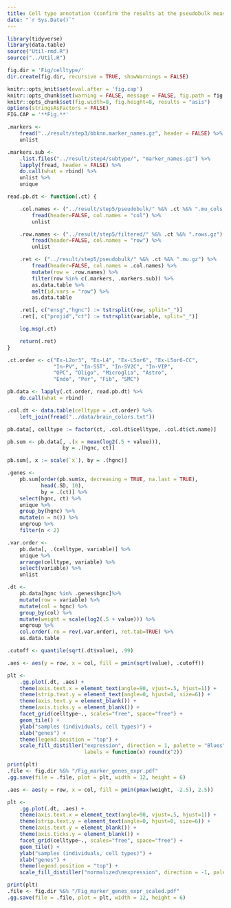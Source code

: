 ```yaml
---
title: Cell type annotation (confirm the results at the pseudobulk measurement)
date: "`r Sys.Date()`"
---
```


```r
library(tidyverse)
library(data.table)
source("Util-rmd.R")
source("../Util.R")

fig.dir = 'Fig/celltype/'
dir.create(fig.dir, recursive = TRUE, showWarnings = FALSE)

knitr::opts_knit$set(eval.after = 'fig.cap')
knitr::opts_chunk$set(warning = FALSE, message = FALSE, fig.path = fig.dir)
knitr::opts_chunk$set(fig.width=8, fig.height=8, results = "asis")
options(stringsAsFactors = FALSE)
FIG.CAP = '**Fig.**'
```


```r

.markers <-
    fread("../result/step3/bbknn.marker_names.gz", header = FALSE) %>%
    unlist

.markers.sub <-
    .list.files("../result/step4/subtype/", "marker_names.gz") %>%
    lapply(fread, header = FALSE) %>%
    do.call(what = rbind) %>%
    unlist %>%
    unique

read.pb.dt <- function(.ct) {

    .col.names <- ("../result/step5/pseudobulk/" %&% .ct %&% ".mu_cols.gz") %>%
        fread(header=FALSE, col.names = "col") %>%
        unlist

    .row.names <- ("../result/step5/filtered/" %&% .ct %&% ".rows.gz") %>%
        fread(header=FALSE, col.names = "row") %>%
        unlist

    .ret <- ("../result/step5/pseudobulk/" %&% .ct %&% ".mu.gz") %>%
        fread(header=FALSE, col.names = .col.names) %>%
        mutate(row = .row.names) %>%
        filter(row %in% c(.markers, .markers.sub)) %>%
        as.data.table %>%
        melt(id.vars = "row") %>%
        as.data.table

    .ret[, c("ensg","hgnc") := tstrsplit(row, split="_")]
    .ret[, c("projid","ct") := tstrsplit(variable, split="_")]

    log.msg(.ct)

    return(.ret)
}

.ct.order <- c("Ex-L2or3", "Ex-L4", "Ex-L5or6", "Ex-L5or6-CC",
               "In-PV", "In-SST", "In-SV2C", "In-VIP",
               "OPC", "Oligo", "Microglia", "Astro",
               "Endo", "Per", "Fib", "SMC")

pb.data <- lapply(.ct.order, read.pb.dt) %>%
    do.call(what = rbind)

.col.dt <- data.table(celltype = .ct.order) %>%
    left_join(fread("../data/brain_colors.txt"))

pb.data[, celltype := factor(ct, .col.dt$celltype, .col.dt$ct.name)]
```




```r

pb.sum <- pb.data[, .(x = mean(log2(.5 + value))),
                  by = .(hgnc, ct)]

pb.sum[, x := scale(`x`), by = .(hgnc)]

.genes <-
    pb.sum[order(pb.sum$x, decreasing = TRUE, na.last = TRUE),
           head(.SD, 10),
           by = .(ct)] %>%
    select(hgnc, ct) %>%
    unique %>%
    group_by(hgnc) %>%
    mutate(n = n()) %>%
    ungroup %>%
    filter(n < 2)

.var.order <-
    pb.data[, .(celltype, variable)] %>%
    unique %>%
    arrange(celltype, variable) %>%
    select(variable) %>%
    unlist

.dt <-
    pb.data[hgnc %in% .genes$hgnc]%>%
    mutate(row = variable) %>%
    mutate(col = hgnc) %>%
    group_by(col) %>%
    mutate(weight = scale(log2(.5 + value))) %>%
    ungroup %>%
    col.order(.ro = rev(.var.order), ret.tab=TRUE) %>%
    as.data.table

```

```r

.cutoff <- quantile(sqrt(.dt$value), .99)

.aes <- aes(y = row, x = col, fill = pmin(sqrt(value), .cutoff))

plt <-
    .gg.plot(.dt, .aes) +
    theme(axis.text.x = element_text(angle=90, vjust=.5, hjust=1)) +
    theme(strip.text.y = element_text(angle=0, hjust=0, size=6)) +
    theme(axis.text.y = element_blank()) +
    theme(axis.ticks.y = element_blank()) +
    facet_grid(celltype~., scales="free", space="free") +
    geom_tile() +
    ylab("samples (individuals, cell types)") +
    xlab("genes") +
    theme(legend.position = "top") +
    scale_fill_distiller("expression", direction = 1, palette = "Blues",
                         labels = function(x) round(x^2))

print(plt)
.file <- fig.dir %&% "/Fig_marker_genes_expr.pdf"
.gg.save(file = .file, plot = plt, width = 12, height = 6)
```

```r

.aes <- aes(y = row, x = col, fill = pmin(pmax(weight, -2.5), 2.5))

plt <- 
    .gg.plot(.dt, .aes) +
    theme(axis.text.x = element_text(angle=90, vjust=.5, hjust=1)) +
    theme(strip.text.y = element_text(angle=0, hjust=0, size=6)) +
    theme(axis.text.y = element_blank()) +
    theme(axis.ticks.y = element_blank()) +
    facet_grid(celltype~., scales="free", space="free") +
    geom_tile() +
    ylab("samples (individuals, cell types)") +
    xlab("genes") +
    theme(legend.position = "top") +
    scale_fill_distiller("normalized\nexpression", direction = -1, palette = "RdBu")

print(plt)
.file <- fig.dir %&% "/Fig_marker_genes_expr_scaled.pdf"
.gg.save(file = .file, plot = plt, width = 12, height = 6)
```


